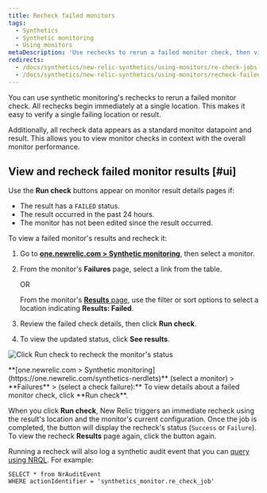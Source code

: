 ```yaml
---
title: Recheck failed monitors
tags:
  - Synthetics
  - Synthetic monitoring
  - Using monitors
metaDescription: 'Use rechecks to rerun a failed monitor check, then view the status and details on the Results page.'
redirects:
  - /docs/synthetics/new-relic-synthetics/using-monitors/re-check-jobs-0
  - /docs/synthetics/new-relic-synthetics/using-monitors/recheck-failed-monitors
---
```



You can use synthetic monitoring's rechecks to rerun a failed monitor check. All rechecks begin immediately at a single location. This makes it easy to verify a single failing location or result.

Additionally, all recheck data appears as a standard monitor datapoint and result. This allows you to view monitor checks in context with the overall monitor performance.

## View and recheck failed monitor results [#ui]

Use the <Icon name="fe-rotate-cw"/>
**Run check** buttons appear on monitor result details pages if:

* The result has a `FAILED` status.
* The result occurred in the past 24 hours.
* The monitor has not been edited since the result occurred.

To view a failed monitor's results and recheck it:

1. Go to **[one.newrelic.com > Synthetic monitoring](https://one.newrelic.com/synthetics-nerdlets)**, then select a monitor.
2. From the monitor's **Failures** page, select a link from the table.

   OR

   From the monitor's [**Results** page](/docs/synthetics/new-relic-synthetics/using-monitors/view-monitor-results), use the filter or sort options to select a location indicating **Results: Failed**.
3. Review the failed check details, then click <Icon name="fe-rotate-cw"/>
   **Run check**.
4. To view the updated status, click **See results**.

<img
  title="Click Run check to recheck the monitor's status"
  alt="Click Run check to recheck the monitor's status"
  src={syntheticRecheckRunFailure}
/>

<figcaption>
  **[one.newrelic.com > Synthetic monitoring](https://one.newrelic.com/synthetics-nerdlets)** (select a monitor) > **Failures** > (select a check failure):** To view details about a failed monitor check, click <Icon name="fe-rotate-cw"/>
  **Run check**.
</figcaption>

When you click <Icon name="fe-rotate-cw"/>
**Run check**, New Relic triggers an immediate recheck using the result's location and the monitor's current configuration. Once the job is completed, the button will display the recheck's status (`Success` or `Failure`). To view the recheck **Results** page again, click the button again.

Running a recheck will also log a synthetic audit event that you can [query using NRQL](/docs/query-your-data/nrql-new-relic-query-language/nrql-query-tutorials/query-infrastructure-dimensional-metrics-nrql). For example:

```
SELECT * from NrAuditEvent 
WHERE actionIdentifier = 'synthetics_monitor.re_check_job'
```
